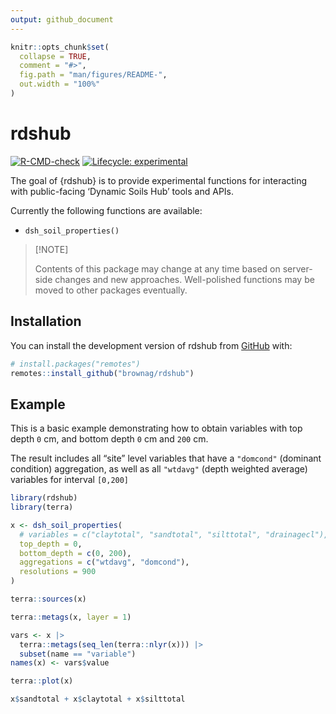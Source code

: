 ```yaml
---
output: github_document
---
```


<!-- README.md is generated from README.Rmd. Please edit that file -->

```r
knitr::opts_chunk$set(
  collapse = TRUE,
  comment = "#>",
  fig.path = "man/figures/README-",
  out.width = "100%"
)
```

# rdshub

<!-- badges: start -->
[![R-CMD-check](https://github.com/brownag/rdshub/actions/workflows/R-CMD-check.yaml/badge.svg)](https://github.com/brownag/rdshub/actions/workflows/R-CMD-check.yaml)
[![Lifecycle: experimental](https://img.shields.io/badge/lifecycle-experimental-orange.svg)](https://lifecycle.r-lib.org/articles/stages.html#experimental)
<!-- badges: end -->

The goal of {rdshub} is to provide experimental functions for interacting with public-facing 'Dynamic Soils Hub' tools and APIs. 

Currently the following functions are available:

 - `dsh_soil_properties()`

> [!NOTE]
>
> Contents of this package may change at any time based on server-side changes and new approaches. Well-polished functions may be moved to other packages eventually.

## Installation

You can install the development version of rdshub from [GitHub](https://github.com/brownag/rdshub) with:

``` r
# install.packages("remotes")
remotes::install_github("brownag/rdshub")
```

## Example

This is a basic example demonstrating how to obtain variables with top depth `0` cm, and bottom depth `0` cm and `200` cm. 

The result includes all "site" level variables that have a `"domcond"` (dominant condition) aggregation, as well as all `"wtdavg"` (depth weighted average) variables for interval `[0,200]`

```r
library(rdshub)
library(terra)

x <- dsh_soil_properties(
  # variables = c("claytotal", "sandtotal", "silttotal", "drainagecl"),
  top_depth = 0,
  bottom_depth = c(0, 200),
  aggregations = c("wtdavg", "domcond"),
  resolutions = 900
)

terra::sources(x)

terra::metags(x, layer = 1)

vars <- x |>
  terra::metags(seq_len(terra::nlyr(x))) |>
  subset(name == "variable")
names(x) <- vars$value

terra::plot(x)

x$sandtotal + x$claytotal + x$silttotal
```
